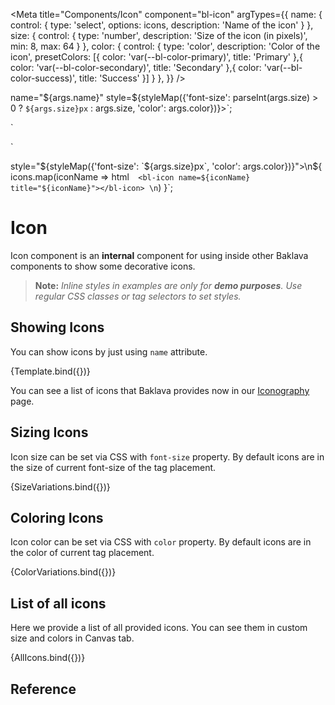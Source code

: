 
<Meta
  title="Components/Icon"
  component="bl-icon"
  argTypes={{
    name: {
      control: {
        type: 'select',
        options: icons,
        description: 'Name of the icon'
      }
    },
    size: {
      control: {
        type: 'number',
        description: 'Size of the icon (in pixels)',
        min: 8,
        max: 64
      }
    },
    color: {
      control: {
        type: 'color',
        description: 'Color of the icon',
        presetColors: [{
          color: 'var(--bl-color-primary)',
          title: 'Primary'
        },{
          color: 'var(--bl-color-secondary)',
          title: 'Secondary'
        },{
          color: 'var(--bl-color-success)',
          title: 'Success'
        }]
      }
    },
  }}
/>

  name="${args.name}"
  style=${styleMap({'font-size': parseInt(args.size) > 0 ? `${args.size}px` : args.size, 'color': args.color})}></bl-icon>`;

<bl-icon name="${args.name}" style="font-size: var(--bl-font-size-m)"></bl-icon>
<bl-icon name="${args.name}" style="font-size: var(--bl-font-size-l)"></bl-icon>
<bl-icon name="${args.name}" style="font-size: var(--bl-font-size-xl)"></bl-icon>
<bl-icon name="${args.name}" style="font-size: var(--bl-font-size-2xl)"></bl-icon>
<bl-icon name="${args.name}" style="font-size: var(--bl-font-size-3xl)"></bl-icon>
`

<bl-icon name="${args.name}" style="color: var(--bl-color-content-primary)"></bl-icon>
<bl-icon name="${args.name}" style="color: var(--bl-color-content-secondary)"></bl-icon>
<bl-icon name="${args.name}" style="color: var(--bl-color-content-tertiary)"></bl-icon>
<bl-icon name="${args.name}" style="color: var(--bl-color-content-passive)"></bl-icon>
`

  style="${styleMap({'font-size': `${args.size}px`, 'color': args.color})}">\n${
    icons.map(iconName => html`  <bl-icon name=${iconName} title="${iconName}"></bl-icon> \n`)
  }</div>`;

# Icon

Icon component is an **internal** component for using inside other Baklava components to show some decorative icons.

> **Note:** *Inline styles in examples are only for **demo purposes**. Use regular CSS classes or tag selectors to set styles.*

## Showing Icons

You can show icons by just using `name` attribute.

<Canvas>
  <Story name="Single Icon" args={{ name: 'info' }}>
    {Template.bind({})}
  </Story>
</Canvas>

You can see a list of icons that Baklava provides now in our [Iconography](/docs/design-system-iconography--page) page.

## Sizing Icons

Icon size can be set via CSS with `font-size` property. By default icons are in the size of current font-size of the tag placement.

<Canvas>
  <Story name="Icon sizes" parameters={{
      controls: {
        include: ['name']
      }
    }} args={{ name: 'info' }}>
    {SizeVariations.bind({})}
  </Story>
</Canvas>

## Coloring Icons

Icon color can be set via CSS with `color` property. By default icons are in the color of current tag placement.

<Canvas>
  <Story name="Icon colors" parameters={{
      controls: {
        include: ['name']
      }
    }} args={{ name: 'info' }}>
    {ColorVariations.bind({})}
  </Story>
</Canvas>

## List of all icons

Here we provide a list of all provided icons. You can see them in custom size and colors in Canvas tab.

<Canvas>
  <Story name="Icon list" parameters={{
      controls: {
        exclude: ['name']
      }
    }} args={{ size: 32 }}>
    {AllIcons.bind({})}
  </Story>
</Canvas>

## Reference

<ArgsTable of="bl-icon" />
